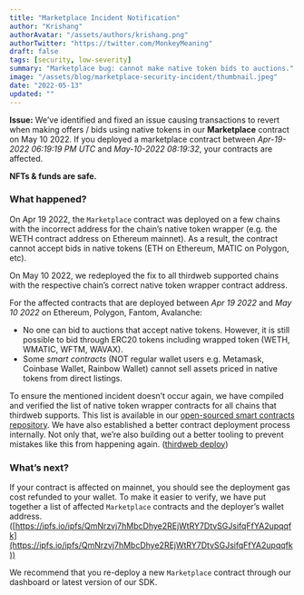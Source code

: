 ```yaml
---
title: "Marketplace Incident Notification"
author: "Krishang"
authorAvatar: "/assets/authors/krishang.png"
authorTwitter: "https://twitter.com/MonkeyMeaning"
draft: false
tags: [security, low-severity]
summary: "Marketplace bug: cannot make native token bids to auctions."
image: "/assets/blog/marketplace-security-incident/thumbnail.jpeg"
date: "2022-05-13"
updated: ""
---
```


**Issue:** We’ve identified and fixed an issue causing transactions to revert when making offers / bids using native tokens in our **Marketplace** contract on May 10 2022. If you deployed a marketplace contract between *Apr-19-2022 06:19:19 PM UTC* and *May-10-2022 08:19:32*, your contracts are affected.

**NFTs & funds are safe.**

### What happened?

On Apr 19 2022, the `Marketplace` contract was deployed on a few chains with the incorrect address for the chain’s native token wrapper (e.g. the WETH contract address on Ethereum mainnet). As a result, the contract cannot accept bids in native tokens (ETH on Ethereum, MATIC on Polygon, etc).

On May 10 2022, we redeployed the fix to all thirdweb supported chains with the respective chain’s correct native token wrapper contract address.

For the affected contracts that are deployed between *Apr 19 2022* and *May 10 2022* on Ethereum, Polygon, Fantom, Avalanche:

- No one can bid to auctions that accept native tokens. However, it is still possible to bid through ERC20 tokens including wrapped token (WETH, WMATIC, WFTM, WAVAX).
- Some *smart contracts* (NOT regular wallet users e.g. Metamask, Coinbase Wallet, Rainbow Wallet) cannot sell assets priced in native tokens from direct listings.

To ensure the mentioned incident doesn’t occur again, we have compiled and verified the list of native token wrapper contracts for all chains that thirdweb supports. This list is available in our [open-sourced smart contracts repository](https://github.com/thirdweb-dev/contracts/blob/main/utils/nativeTokenWrapper.ts). We have also established a better contract deployment process internally. Not only that, we’re also building out a better tooling to prevent mistakes like this from happening again. ([thirdweb deploy](https://blog.thirdweb.com/thirdweb-deploy))

### What’s next?

If your contract is affected on mainnet, you should see the deployment gas cost refunded to your wallet. To make it easier to verify, we have put together a list of affected `Marketplace` contracts and the deployer’s wallet address. ([https://ipfs.io/ipfs/QmNrzvj7hMbcDhye2REjWtRY7DtvSGJsifqFfYA2upqqfk](https://ipfs.io/ipfs/QmNrzvj7hMbcDhye2REjWtRY7DtvSGJsifqFfYA2upqqfk))

We recommend that you re-deploy a new `Marketplace` contract through our dashboard or latest version of our SDK.
